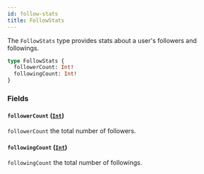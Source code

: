 ```yaml
---
id: follow-stats
title: FollowStats
---
```



The `FollowStats` type provides stats about a user's followers and followings.

```graphql
type FollowStats {
  followerCount: Int!
  followingCount: Int!
}
```


### Fields

#### `followerCount` ([`Int`](/reference/scalars/int))

`followerCount` the total number of followers.


#### `followingCount` ([`Int`](/reference/scalars/int))

`followingCount` the total number of followings.





